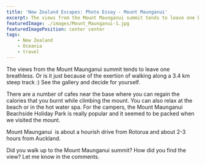 ```yaml
---
title: 'New Zealand Escapes: Photo Essay - Mount Maunganui'
excerpt: The views from the Mount Maunganui summit tends to leave one breathless. Or is it just because of the exertion of walking along a 3.4km steep track :) See the gallery and decide for yourself.
featuredImage: ./images/Mount_Maunganui-1.jpg
featuredImagePosition: center center
tags:
    - New Zealand
    - Oceania
    - travel
---
```


The views from the Mount Maunganui summit tends to leave one breathless. Or is it just because of the exertion of walking along a 3.4 km steep track :) See the gallery and decide for yourself.

<ImageGallery relativeDirectory={props.path} />

There are a number of cafes near the base where you can regain the calories that you burnt while climbing the mount. You can also relax at the beach or in the hot water spa. For the campers, the Mount Maunganui Beachside Holiday Park is really popular and it seemed to be packed when we visited the mount.

Mount Maunganui  is about a hourish drive from Rotorua and about 2-3 hours from Auckland.

Did you walk up to the Mount Maunganui summit? How did you find the view? Let me know in the comments.
